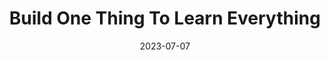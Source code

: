 ---
title: Build One Thing To Learn Everything
date: '2023-07-07'
tags: ['advice']
draft: true
summary: While slow in the short-term, bigger projects can build your development chops faster in the long run.
images: []
layout: PostLayout
canonicalUrl: https://ephraimsmith.dev/blog/build-one-thing-to-learn-everything
authors: ['default']
---